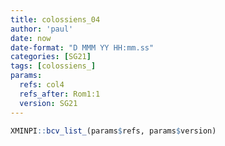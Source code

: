 ```yaml
---
title: colossiens_04
author: 'paul'
date: now
date-format: "D MMM YY HH:mm.ss"
categories: [SG21]
tags: [colossiens_]
params:
  refs: col4
  refs_after: Rom1:1
  version: SG21
---
```


```r
XMINPI::bcv_list_(params$refs, params$version)
```

